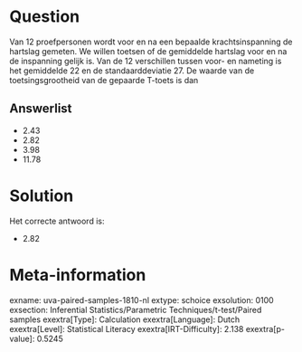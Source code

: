 Question
========

Van 12 proefpersonen wordt voor en na een bepaalde krachtsinspanning de
hartslag gemeten. We willen toetsen of de gemiddelde hartslag voor en na
de inspanning gelijk is. Van de 12 verschillen tussen voor- en nameting
is het gemiddelde 22 en de standaarddeviatie 27. De waarde van de
toetsingsgrootheid van de gepaarde T-toets is dan

Answerlist
----------

* 2.43
* 2.82
* 3.98
* 11.78

Solution
========

Het correcte antwoord is: 

* 2.82

Meta-information
================
exname: uva-paired-samples-1810-nl
extype: schoice
exsolution: 0100
exsection: Inferential Statistics/Parametric Techniques/t-test/Paired samples
exextra[Type]: Calculation
exextra[Language]: Dutch
exextra[Level]: Statistical Literacy
exextra[IRT-Difficulty]: 2.138
exextra[p-value]: 0.5245
